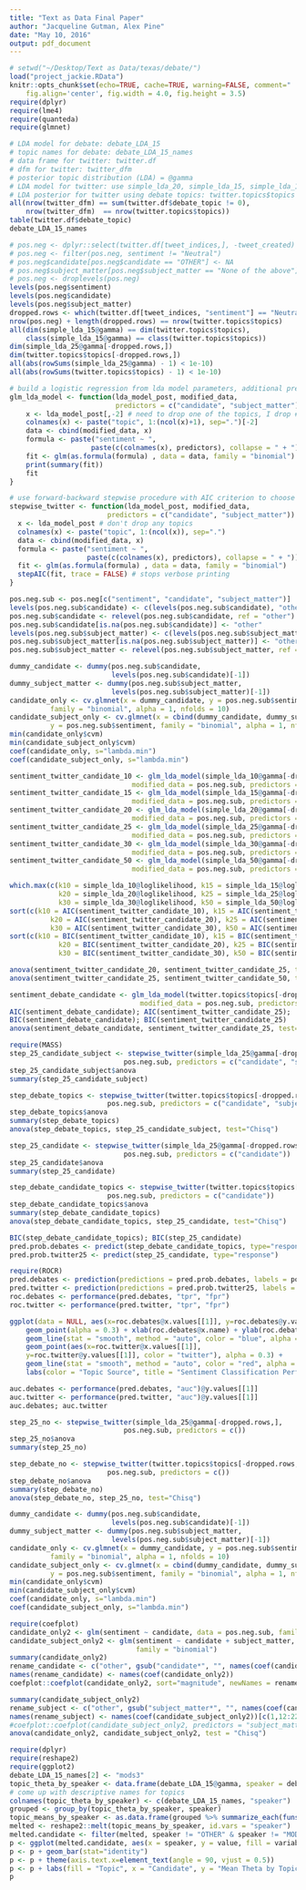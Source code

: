 ```yaml
---
title: "Text as Data Final Paper"
author: "Jacqueline Gutman, Alex Pine"
date: "May 10, 2016"
output: pdf_document
---
```


```r
# setwd("~/Desktop/Text as Data/texas/debate/")
load("project_jackie.RData")
knitr::opts_chunk$set(echo=TRUE, cache=TRUE, warning=FALSE, comment="   ",
    fig.align='center', fig.width = 4.0, fig.height = 3.5)
require(dplyr)
require(lme4)
require(quanteda)
require(glmnet)
```

```r
# LDA model for debate: debate_LDA_15
# topic names for debate: debate_LDA_15_names
# data frame for twitter: twitter.df
# dfm for twitter: twitter_dfm
# posterior topic distribution (LDA) = @gamma
# LDA model for twitter: use simple_lda_20, simple_lda_15, simple_lda_10
# LDA posterior for twitter using debate topics: twitter.topics$topics
all(nrow(twitter_dfm) == sum(twitter.df$debate_topic != 0),
    nrow(twitter_dfm)  == nrow(twitter.topics$topics))
table(twitter.df$debate_topic)
debate_LDA_15_names
```

```r
# pos.neg <- dplyr::select(twitter.df[tweet_indices,], -tweet_created)
# pos.neg <- filter(pos.neg, sentiment != "Neutral")
# pos.neg$candidate[pos.neg$candidate == "OTHER"] <- NA
# pos.neg$subject_matter[pos.neg$subject_matter == "None of the above"] <- NA
# pos.neg <- droplevels(pos.neg)
levels(pos.neg$sentiment)
levels(pos.neg$candidate)
levels(pos.neg$subject_matter)
dropped.rows <- which(twitter.df[tweet_indices, "sentiment"] == "Neutral")
nrow(pos.neg) + length(dropped.rows) == nrow(twitter.topics$topics)
all(dim(simple_lda_15@gamma) == dim(twitter.topics$topics), 
    class(simple_lda_15@gamma) == class(twitter.topics$topics))
dim(simple_lda_25@gamma[-dropped.rows,])
dim(twitter.topics$topics[-dropped.rows,])
all(abs(rowSums(simple_lda_25@gamma) - 1) < 1e-10) 
all(abs(rowSums(twitter.topics$topics) - 1) < 1e-10) 
```

```r
# build a logistic regression from lda model parameters, additional predictors as parameter
glm_lda_model <- function(lda_model_post, modified_data, 
                          predictors = c("candidate", "subject_matter")) {
    x <- lda_model_post[,-2] # need to drop one of the topics, I drop #2
    colnames(x) <- paste("topic", 1:(ncol(x)+1), sep=".")[-2]
    data <- cbind(modified_data, x)
    formula <- paste("sentiment ~ ", 
                    paste(c(colnames(x), predictors), collapse = " + "))
    fit <- glm(as.formula(formula) , data = data, family = "binomial")
    print(summary(fit))
    fit
} 

# use forward-backward stepwise procedure with AIC criterion to choose best model from full model
stepwise_twitter <- function(lda_model_post, modified_data, 
                        predictors = c("candidate", "subject_matter")) {
  x <- lda_model_post # don't drop any topics
  colnames(x) <- paste("topic", 1:(ncol(x)), sep=".")
  data <- cbind(modified_data, x)
  formula <- paste("sentiment ~ ", 
                   paste(c(colnames(x), predictors), collapse = " + "))
  fit <- glm(as.formula(formula) , data = data, family = "binomial")
  stepAIC(fit, trace = FALSE) # stops verbose printing
}
```

```r
pos.neg.sub <- pos.neg[c("sentiment", "candidate", "subject_matter")]
levels(pos.neg.sub$candidate) <- c(levels(pos.neg.sub$candidate), "other")
pos.neg.sub$candidate <- relevel(pos.neg.sub$candidate, ref = "other")
pos.neg.sub$candidate[is.na(pos.neg.sub$candidate)] <- "other"
levels(pos.neg.sub$subject_matter) <- c(levels(pos.neg.sub$subject_matter), "other")
pos.neg.sub$subject_matter[is.na(pos.neg.sub$subject_matter)] <- "other"
pos.neg.sub$subject_matter <- relevel(pos.neg.sub$subject_matter, ref = "other")

dummy_candidate <- dummy(pos.neg.sub$candidate, 
                         levels(pos.neg.sub$candidate)[-1])
dummy_subject_matter <- dummy(pos.neg.sub$subject_matter, 
                         levels(pos.neg.sub$subject_matter)[-1])
candidate_only <- cv.glmnet(x = dummy_candidate, y = pos.neg.sub$sentiment, 
          family = "binomial", alpha = 1, nfolds = 10)
candidate_subject_only <- cv.glmnet(x = cbind(dummy_candidate, dummy_subject_matter), 
          y = pos.neg.sub$sentiment, family = "binomial", alpha = 1, nfolds = 10)
min(candidate_only$cvm)
min(candidate_subject_only$cvm)
coef(candidate_only, s="lambda.min")
coef(candidate_subject_only, s="lambda.min")

```

```r
sentiment_twitter_candidate_10 <- glm_lda_model(simple_lda_10@gamma[-dropped.rows,] ,
                              modified_data = pos.neg.sub, predictors = "candidate")
sentiment_twitter_candidate_15 <- glm_lda_model(simple_lda_15@gamma[-dropped.rows,] ,
                              modified_data = pos.neg.sub, predictors = "candidate")
sentiment_twitter_candidate_20 <- glm_lda_model(simple_lda_20@gamma[-dropped.rows,] ,
                              modified_data = pos.neg.sub, predictors = "candidate")
sentiment_twitter_candidate_25 <- glm_lda_model(simple_lda_25@gamma[-dropped.rows,] ,
                              modified_data = pos.neg.sub, predictors = "candidate")
sentiment_twitter_candidate_30 <- glm_lda_model(simple_lda_30@gamma[-dropped.rows,] ,
                              modified_data = pos.neg.sub, predictors = "candidate")
sentiment_twitter_candidate_50 <- glm_lda_model(simple_lda_50@gamma[-dropped.rows,] ,
                              modified_data = pos.neg.sub, predictors = "candidate")
```

```r
which.max(c(k10 = simple_lda_10@loglikelihood, k15 = simple_lda_15@loglikelihood, 
            k20 = simple_lda_20@loglikelihood, k25 = simple_lda_25@loglikelihood, 
            k30 = simple_lda_30@loglikelihood, k50 = simple_lda_50@loglikelihood))
sort(c(k10 = AIC(sentiment_twitter_candidate_10), k15 = AIC(sentiment_twitter_candidate_15),
          k20 = AIC(sentiment_twitter_candidate_20), k25 = AIC(sentiment_twitter_candidate_25),
          k30 = AIC(sentiment_twitter_candidate_30), k50 = AIC(sentiment_twitter_candidate_50)))
sort(c(k10 = BIC(sentiment_twitter_candidate_10), k15 = BIC(sentiment_twitter_candidate_15),
            k20 = BIC(sentiment_twitter_candidate_20), k25 = BIC(sentiment_twitter_candidate_25),
            k30 = BIC(sentiment_twitter_candidate_30), k50 = BIC(sentiment_twitter_candidate_50)))

anova(sentiment_twitter_candidate_20, sentiment_twitter_candidate_25, test="Chisq")
anova(sentiment_twitter_candidate_25, sentiment_twitter_candidate_50, test="Chisq")
```

```r
sentiment_debate_candidate <- glm_lda_model(twitter.topics$topics[-dropped.rows,] ,
                                modified_data = pos.neg.sub, predictors = "candidate")
AIC(sentiment_debate_candidate); AIC(sentiment_twitter_candidate_25);
BIC(sentiment_debate_candidate); BIC(sentiment_twitter_candidate_25)
anova(sentiment_debate_candidate, sentiment_twitter_candidate_25, test="Chisq")
```

```r
require(MASS)
step_25_candidate_subject <- stepwise_twitter(simple_lda_25@gamma[-dropped.rows,], 
                            pos.neg.sub, predictors = c("candidate", "subject_matter"))
step_25_candidate_subject$anova
summary(step_25_candidate_subject)

step_debate_topics <- stepwise_twitter(twitter.topics$topics[-dropped.rows,],  
                        pos.neg.sub, predictors = c("candidate", "subject_matter"))
step_debate_topics$anova
summary(step_debate_topics)
anova(step_debate_topics, step_25_candidate_subject, test="Chisq")
```

```r
step_25_candidate <- stepwise_twitter(simple_lda_25@gamma[-dropped.rows,], 
                            pos.neg.sub, predictors = c("candidate"))
step_25_candidate$anova
summary(step_25_candidate)

step_debate_candidate_topics <- stepwise_twitter(twitter.topics$topics[-dropped.rows,],  
                        pos.neg.sub, predictors = c("candidate"))
step_debate_candidate_topics$anova
summary(step_debate_candidate_topics)
anova(step_debate_candidate_topics, step_25_candidate, test="Chisq")

BIC(step_debate_candidate_topics); BIC(step_25_candidate)
pred.prob.debates <- predict(step_debate_candidate_topics, type="response")
pred.prob.twitter25 <- predict(step_25_candidate, type="response")

require(ROCR)
pred.debates <- prediction(predictions = pred.prob.debates, labels = pos.neg.sub$sentiment)
pred.twitter <- prediction(predictions = pred.prob.twitter25, labels = pos.neg.sub$sentiment)
roc.debates <- performance(pred.debates, "tpr", "fpr")
roc.twitter <- performance(pred.twitter, "tpr", "fpr")

ggplot(data = NULL, aes(x=roc.debates@x.values[[1]], y=roc.debates@y.values[[1]], color = "debate")) +
    geom_point(alpha = 0.3) + xlab(roc.debates@x.name) + ylab(roc.debates@y.name) +
    geom_line(stat = "smooth", method = "auto", color = "blue", alpha = 0.5) +
    geom_point(aes(x=roc.twitter@x.values[[1]],
    y=roc.twitter@y.values[[1]], color = "twitter"), alpha = 0.3) + 
    geom_line(stat = "smooth", method = "auto", color = "red", alpha = 0.5) +
    labs(color = "Topic Source", title = "Sentiment Classification Performance")

auc.debates <- performance(pred.debates, "auc")@y.values[[1]]
auc.twitter <- performance(pred.twitter, "auc")@y.values[[1]]
auc.debates; auc.twitter
```

```r
step_25_no <- stepwise_twitter(simple_lda_25@gamma[-dropped.rows,], 
                            pos.neg.sub, predictors = c())
step_25_no$anova
summary(step_25_no)

step_debate_no <- stepwise_twitter(twitter.topics$topics[-dropped.rows,],  
                        pos.neg.sub, predictors = c())
step_debate_no$anova
summary(step_debate_no)
anova(step_debate_no, step_25_no, test="Chisq")
```

```r
dummy_candidate <- dummy(pos.neg.sub$candidate, 
                         levels(pos.neg.sub$candidate)[-1])
dummy_subject_matter <- dummy(pos.neg.sub$subject_matter, 
                         levels(pos.neg.sub$subject_matter)[-1])
candidate_only <- cv.glmnet(x = dummy_candidate, y = pos.neg.sub$sentiment, 
          family = "binomial", alpha = 1, nfolds = 10)
candidate_subject_only <- cv.glmnet(x = cbind(dummy_candidate, dummy_subject_matter), 
          y = pos.neg.sub$sentiment, family = "binomial", alpha = 1, nfolds = 10)
min(candidate_only$cvm)
min(candidate_subject_only$cvm)
coef(candidate_only, s="lambda.min")
coef(candidate_subject_only, s="lambda.min")
```

```r
require(coefplot)
candidate_only2 <- glm(sentiment ~ candidate, data = pos.neg.sub, family = "binomial")
candidate_subject_only2 <- glm(sentiment ~ candidate + subject_matter, data = pos.neg.sub, 
                               family = "binomial")
summary(candidate_only2)
rename_candidate <- c("other", gsub("candidate*", "", names(coef(candidate_only2))[2:11]))
names(rename_candidate) <- names(coef(candidate_only2))
coefplot::coefplot(candidate_only2, sort="magnitude", newNames = rename_candidate)

summary(candidate_subject_only2)
rename_subject <- c("other", gsub("subject_matter*", "", names(coef(candidate_subject_only2))[12:22]))
names(rename_subject) <- names(coef(candidate_subject_only2))[c(1,12:22)]
#coefplot::coefplot(candidate_subject_only2, predictors = "subject_matter", sort="magnitude", newNames = rename_subject)
anova(candidate_only2, candidate_subject_only2, test = "Chisq")
```

```r
require(dplyr)
require(reshape2)
require(ggplot2)
debate_LDA_15_names[2] <- "mods3"
topic_theta_by_speaker <- data.frame(debate_LDA_15@gamma, speaker = debate_corpus$documents$speaker)
# come up with descriptive names for topics
colnames(topic_theta_by_speaker) <- c(debate_LDA_15_names, "speaker")
grouped <- group_by(topic_theta_by_speaker, speaker)
topic_means_by_speaker <- as.data.frame(grouped %>% summarize_each(funs(mean)))
melted <- reshape2::melt(topic_means_by_speaker, id.vars = "speaker")
melted.candidate <- filter(melted, speaker != "OTHER" & speaker != "MODERATOR")
p <- ggplot(melted.candidate, aes(x = speaker, y = value, fill = variable)) 
p <- p + geom_bar(stat="identity") 
p <- p + theme(axis.text.x=element_text(angle = 90, vjust = 0.5))
p <- p + labs(fill = "Topic", x = "Candidate", y = "Mean Theta by Topic")
p
```